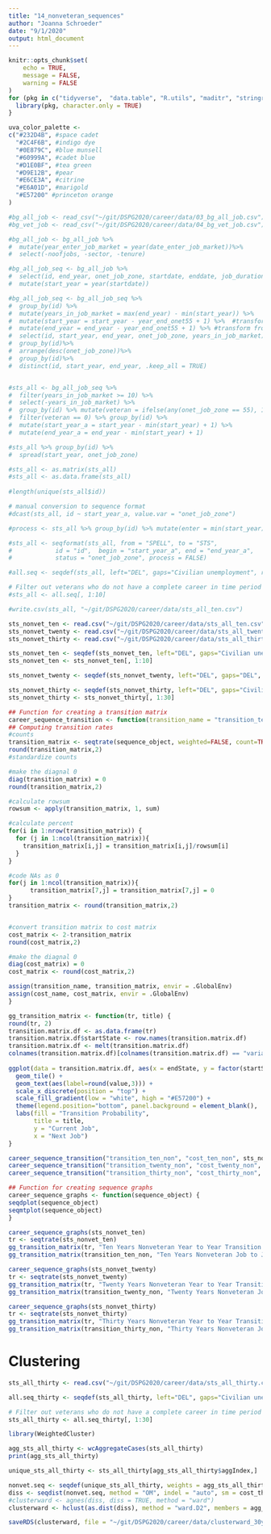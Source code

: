 ```yaml
---
title: "14_nonveteran_sequences"
author: "Joanna Schroeder"
date: "9/1/2020"
output: html_document
---
```


```r
knitr::opts_chunk$set(
	echo = TRUE,
	message = FALSE,
	warning = FALSE
)
for (pkg in c("tidyverse",  "data.table", "R.utils", "maditr", "stringr", "stringi", "dplyr", "ggplot2", "lubridate", "gt", "DataExplorer", "TraMineR", "TraMineRextras", "cluster", "tools")) {
  library(pkg, character.only = TRUE)
}

uva_color_palette <- 
c("#232D4B", #space cadet
  "#2C4F6B", #indigo dye
  "#0E879C", #blue munsell
  "#60999A", #cadet blue
  "#D1E0BF", #tea green
  "#D9E12B", #pear
  "#E6CE3A", #citrine
  "#E6A01D", #marigold
  "#E57200" #princeton orange
)
```

```r
#bg_all_job <- read_csv("~/git/DSPG2020/career/data/03_bg_all_job.csv")
#bg_vet_job <- read_csv("~/git/DSPG2020/career/data/04_bg_vet_job.csv")

#bg_all_job <- bg_all_job %>%
#  mutate(year_enter_job_market = year(date_enter_job_market))%>%
#  select(-noofjobs, -sector, -tenure) 

#bg_all_job_seq <- bg_all_job %>%
#  select(id, end_year, onet_job_zone, startdate, enddate, job_duration_day) %>%
#  mutate(start_year = year(startdate))

#bg_all_job_seq <- bg_all_job_seq %>%
#  group_by(id) %>%
#  mutate(years_in_job_market = max(end_year) - min(start_year)) %>%
#  mutate(start_year = start_year - year_end_onet55 + 1) %>%  #transform from calender year to year start sequence analysis
#  mutate(end_year = end_year - year_end_onet55 + 1) %>% #transform from calender year to year start sequence analysis
#  select(id, start_year, end_year, onet_job_zone, years_in_job_market)%>%
#  group_by(id)%>%
#  arrange(desc(onet_job_zone))%>%
#  group_by(id)%>%
#  distinct(id, start_year, end_year, .keep_all = TRUE)


#sts_all <- bg_all_job_seq %>%
#  filter(years_in_job_market >= 10) %>%
#  select(-years_in_job_market) %>%
#  group_by(id) %>% mutate(veteran = ifelse(any(onet_job_zone == 55), 1, 0)) %>% ungroup() %>%
#  filter(veteran == 0) %>% group_by(id) %>%
#  mutate(start_year_a = start_year - min(start_year) + 1) %>%
#  mutate(end_year_a = end_year - min(start_year) + 1)

#sts_all %>% group_by(id) %>%
#  spread(start_year, onet_job_zone)

#sts_all <- as.matrix(sts_all)
#sts_all <- as.data.frame(sts_all)
  
#length(unique(sts_all$id))

# manual conversion to sequence format
#dcast(sts_all, id ~ start_year_a, value.var = "onet_job_zone")

#process <- sts_all %>% group_by(id) %>% mutate(enter = min(start_year)) %>% select(id, enter) %>% distinct()

#sts_all <- seqformat(sts_all, from = "SPELL", to = "STS",
#            id = "id",  begin = "start_year_a", end = "end_year_a", 
#            status = "onet_job_zone", process = FALSE)

#all.seq <- seqdef(sts_all, left="DEL", gaps="Civilian unemployment", right="DEL", cpal = c("#CBBEB5",  uva_color_palette[1], uva_color_palette[2],uva_color_palette[4],  uva_color_palette[6], uva_color_palette[9], "#CBBEB5"))

# Filter out veterans who do not have a complete career in time period of interest
#sts_all <- all.seq[, 1:10]

#write.csv(sts_all, "~/git/DSPG2020/career/data/sts_all_ten.csv")

sts_nonvet_ten <- read.csv("~/git/DSPG2020/career/data/sts_all_ten.csv", row.names = 1)
sts_nonvet_twenty <- read.csv("~/git/DSPG2020/career/data/sts_all_twenty.csv", row.names = 1)
sts_nonvet_thirty <- read.csv("~/git/DSPG2020/career/data/sts_all_thirty.csv", row.names = 1)

sts_nonvet_ten <- seqdef(sts_nonvet_ten, left="DEL", gaps="Civilian unemployment", right="DEL", cpal = c("#CBBEB5",  uva_color_palette[1], uva_color_palette[2],uva_color_palette[4],  uva_color_palette[6], uva_color_palette[9], "#CBBEB5"))
sts_nonvet_ten <- sts_nonvet_ten[, 1:10]

sts_nonvet_twenty <- seqdef(sts_nonvet_twenty, left="DEL", gaps="DEL", right="DEL", cpal = c("#CBBEB5",  uva_color_palette[1], uva_color_palette[2],uva_color_palette[4],  uva_color_palette[6], uva_color_palette[9], "#CBBEB5"))

sts_nonvet_thirty <- seqdef(sts_nonvet_thirty, left="DEL", gaps="Civilian unemployment", right="DEL", cpal = c("#CBBEB5",  uva_color_palette[1], uva_color_palette[2],uva_color_palette[4],  uva_color_palette[6], uva_color_palette[9], "#CBBEB5"))
sts_nonvet_thirty <- sts_nonvet_thirty[, 1:30]

```

```r
## Function for creating a transition matrix
career_sequence_transition <- function(transition_name = "transition_ten", cost_name = "cost_ten", sequence_object) {
## Computing transition rates
#counts
transition_matrix <- seqtrate(sequence_object, weighted=FALSE, count=TRUE)
round(transition_matrix,2)
#standardize counts

#make the diagnal 0
diag(transition_matrix) = 0
round(transition_matrix,2)

#calculate rowsum
rowsum <- apply(transition_matrix, 1, sum)

#calculate percent 
for(i in 1:nrow(transition_matrix)) {
  for (j in 1:ncol(transition_matrix)){
    transition_matrix[i,j] = transition_matrix[i,j]/rowsum[i]
  }
}

#code NAs as 0
for(j in 1:ncol(transition_matrix)){
      transition_matrix[7,j] = transition_matrix[7,j] = 0
}
transition_matrix <- round(transition_matrix,2)


#convert transition matrix to cost matrix
cost_matrix <- 2-transition_matrix
round(cost_matrix,2)

#make the diagnal 0
diag(cost_matrix) = 0
cost_matrix <- round(cost_matrix,2)

assign(transition_name, transition_matrix, envir = .GlobalEnv)
assign(cost_name, cost_matrix, envir = .GlobalEnv)
}

gg_transition_matrix <- function(tr, title) {
round(tr, 2)
transition.matrix.df <- as.data.frame(tr)
transition.matrix.df$startState <- row.names(transition.matrix.df)
transition.matrix.df <- melt(transition.matrix.df)
colnames(transition.matrix.df)[colnames(transition.matrix.df) == "variable"] <- "endState"
                                        
ggplot(data = transition.matrix.df, aes(x = endState, y = factor(startState,        levels = rev(levels(factor(startState)))), fill = value)) + 
  geom_tile() +    
  geom_text(aes(label=round(value,3))) +  
  scale_x_discrete(position = "top") +  
  scale_fill_gradient(low = "white", high = "#E57200") +
  theme(legend.position="bottom", panel.background = element_blank(),         plot.title = element_text(face = "bold")) +  
  labs(fill = "Transition Probability",        
       title = title,     
       y = "Current Job",       
       x = "Next Job")
}

career_sequence_transition("transition_ten_non", "cost_ten_non", sts_nonvet_ten)
career_sequence_transition("transition_twenty_non", "cost_twenty_non", sts_nonvet_twenty)
career_sequence_transition("transition_thirty_non", "cost_thirty_non", sts_nonvet_thirty)

## Function for creating sequence graphs
career_sequence_graphs <- function(sequence_object) {
seqdplot(sequence_object)
seqmtplot(sequence_object)
}

career_sequence_graphs(sts_nonvet_ten)
tr <- seqtrate(sts_nonvet_ten)
gg_transition_matrix(tr, "Ten Years Nonveteran Year to Year Transition Matrix")
gg_transition_matrix(transition_ten_non, "Ten Years Nonveteran Job to Job Transition Matrix")

career_sequence_graphs(sts_nonvet_twenty)
tr <- seqtrate(sts_nonvet_twenty)
gg_transition_matrix(tr, "Twenty Years Nonveteran Year to Year Transition Matrix")
gg_transition_matrix(transition_twenty_non, "Twenty Years Nonveteran Job to Job Transition Matrix")

career_sequence_graphs(sts_nonvet_thirty)
tr <- seqtrate(sts_nonvet_thirty)
gg_transition_matrix(tr, "Thirty Years Nonveteran Year to Year Transition Matrix")
gg_transition_matrix(transition_thirty_non, "Thirty Years Nonveteran Job to Job Transition Matrix")
```

# Clustering

```r
sts_all_thirty <- read.csv("~/git/DSPG2020/career/data/sts_all_thirty.csv", row.names = 1)

all.seq_thirty <- seqdef(sts_all_thirty, left="DEL", gaps="Civilian unemployment", right="DEL", cpal = c("#CBBEB5",  uva_color_palette[1], uva_color_palette[2],uva_color_palette[4],  uva_color_palette[6], uva_color_palette[9], "#CBBEB5"))

# Filter out veterans who do not have a complete career in time period of interest
sts_all_thirty <- all.seq_thirty[, 1:30]

library(WeightedCluster)

agg_sts_all_thirty <- wcAggregateCases(sts_all_thirty)
print(agg_sts_all_thirty)

unique_sts_all_thirty <- sts_all_thirty[agg_sts_all_thirty$aggIndex,]

nonvet.seq <- seqdef(unique_sts_all_thirty, weights = agg_sts_all_thirty$aggWeights)
diss <- seqdist(nonvet.seq, method = "OM", indel = "auto", sm = cost_thirty_non, with.missing = TRUE, full.matrix=FALSE)
#clusterward <- agnes(diss, diss = TRUE, method = "ward")
clusterward <- hclust(as.dist(diss), method = "ward.D2", members = agg_sts_all_thirty$aggWeights)

saveRDS(clusterward, file = "~/git/DSPG2020/career/data/clusterward_30yrs_noretirement.rds")

```

